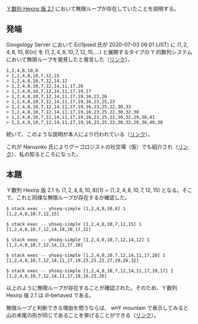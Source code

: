 [[ユーザーブログ:Hexirp/Y数列_Hexirp_版_2.1|Ｙ数列 Hexirp 版 2.1]] において無限ループが存在していたことを説明する。

== 発端 ==

Googology Server において Ecl1psed 氏が 2020-07-03 06:01 (JST) に \( ( 1, 2, 4, 8, 10, 8 ) [ n ] \) を \( ( 1, 2, 4, 8, 10, 7, 12, 15, \ldots ) \) と展開するタイプの Y 的数列システムにおいて無限ループを発見したと発言した（[https://discordapp.com/channels/206932820206157824/614633397649670145/728354715494252545 リンク]）。

<pre>
1,2,4,8,10,8
> 1,2,4,8,10,7,12,15
> 1,2,4,8,10,7,12,14,12
> 1,2,4,8,10,7,12,14,11,17,20
> 1,2,4,8,10,7,12,14,11,17,19,17
> 1,2,4,8,10,7,12,14,11,17,19,16,23,26
> 1,2,4,8,10,7,12,14,11,17,19,16,23,25,23
> 1,2,4,8,10,7,12,14,11,17,19,16,23,25,22,30,33
> 1,2,4,8,10,7,12,14,11,17,19,16,23,25,22,30,32,30
> 1,2,4,8,10,7,12,14,11,17,19,16,23,25,22,30,32,29,38,41
> 1,2,4,8,10,7,12,14,11,17,19,16,23,25,22,30,32,29,38,40,38
</pre>

続いて、このような説明が本人により行われている（[https://discordapp.com/channels/206932820206157824/614633397649670145/728355082248257611 リンク]）。

これが Naruyoko 氏によりグーゴロジストの社交場（仮）でも紹介され（[https://discordapp.com/channels/444127369033416704/444127369033416706/728395644263334048 リンク]）、私の知るところになった。

== 本題 ==

Ｙ数列 Hexirp 版 2.1 も \( (1,2,4,8,10,8)[1] = (1,2,4,8,10,7,12,15) \) となる。そこで、これと同様な無限ループが存在するか確認した。

<pre>
$ stack exec -- yhseq-simple [1,2,4,8,10,8] 1
[1,2,4,8,10,7,12,15]

$ stack exec -- yhseq-simple [1,2,4,8,10,7,12,15] 1
[1,2,4,8,10,7,12,14,18,20,17,22]

$ stack exec -- yhseq-simple [1,2,4,8,10,7,12,14,12] 1
[1,2,4,8,10,7,12,14,11,17,20]

$ stack exec -- yhseq-simple [1,2,4,8,10,7,12,14,11,17,20] 1
[1,2,4,8,10,7,12,14,11,17,19,23,25,22,27,29,26,32]

$ stack exec -- yhseq-simple [1,2,4,8,10,7,12,14,11,17,19,17] 1
[1,2,4,8,10,7,12,14,11,17,19,16,23,26]
</pre>

以上のように無限ループが存在することが確認された。そのため、Ｙ数列 Hexirp 版 2.1 は ill-behaved である。

無限ループと判断できる理由を問うならば、 whY mountain で表示してみると山の末尾の形が同じであることを挙げることができる（[https://naruyoko.github.io/tests/whYmountain/?1,2,4,8,10,8;1,2,4,8,10,7,12,15;1,2,4,8,10,7,12,14,18;1,2,4,8,10,7,12,14,12;1,2,4,8,10,7,12,14,11,17,20;1,2,4,8,10,7,12,14,11,17,19,23;1,2,4,8,10,7,12,14,11,17,19,17;1,2,4,8,10,7,12,14,11,17,19,16,23,26;1,2,4,8,10,7,12,14,11,17,19,16,23,25,29;1,2,4,8,10,7,12,14,11,17,19,16,23,25,23;1,2,4,8,10,7,12,14,11,17,19,16,23,25,22,30,33;1,2,4,8,10,7,12,14,11,17,19,16,23,25,22,30,32,36;1,2,4,8,10,7,12,14,11,17,19,16,23,25,22,30,32,30;1,2,4,8,10,8 リンク]）。
